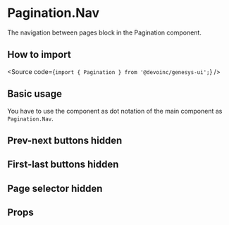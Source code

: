 

<Meta title="Components/Navigation/Pagination/Components/PaginationNav/Overview" />

# Pagination.Nav

The navigation between pages block in the Pagination component.

## How to import

<Source code={`import { Pagination } from '@devoinc/genesys-ui';`} />

## Basic usage

You have to use the component as dot notation of the main component as `Pagination.Nav`.

<Canvas of={Stories.Playground} />

## Prev-next buttons hidden

<Canvas of={Stories.HidePrevNextButtons} />

## First-last buttons hidden

<Canvas of={Stories.HideFirstLastButtons} />

## Page selector hidden

<Canvas of={Stories.HidePageSelector} />

## Props

<ArgTypes of={Stories} />
